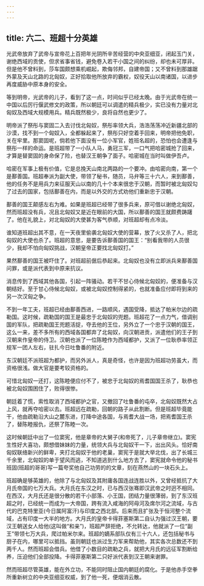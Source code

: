 ```yaml
---
---
---
```

title: 六二、班超十分英雄
---



光武帝放弃了武帝与宣帝花上百把年光阴所辛苦经营的中央亚细亚，闭起玉门关，谢绝西域的贡使，但求省事省钱，避免卷入若干小国之间的纠纷，却也未可厚非。但是他不曾料到，莎车国颇想乘机崛起，欺侮邻邦，自建帝国；又不曾料到那雄踞外蒙及天山北路的北匈奴，正好拾取他所放弃的霸权，奴役天山以南诸国，以进步再度威胁中原本身的安全。

等到明帝，光武帝的儿子，看到了这一点，时间似乎已经太晚。由于光武帝在统一中国以后厉行偃武修文的政策，所以朝廷可以调遣的精兵极少，实已没有力量对北匈奴及西域大规模用兵。精兵既然极少，良将自然也更少了。

明帝派了祭彤与窦固二入去讨伐北匈奴，祭彤率领大兵，浩浩荡荡冲近新疆北部的沙漠，找不到一个匈奴入，全都躲起来了，祭彤只好空着手回来，明帝把他免职，关在牢里。那窦固呢，倘若他下面没有一位小军官，姓班名超的，恐怕也会遭逢与祭彤一样的命运。是班超带了一小队人马，勇冠三军，一口气把哈密城抢了回来，才算是替窦固的身命保了险，也替汉王朝争了面子。哈密城在当时叫做伊吾卢。

哈密在军事上极有价值，它是总挽天山南北两路的一个要冲。由哈密向南，第一个是鄯善国。班超奉派为副大使，带领了秘书，随员，马弁等三十六人，来到鄯善，他的任务不是用兵力来征服天山以南的几十个本来很忠于汉朝，而暂时被北匈奴勾了过去的国家，包括鄯善在内，而是以外交的方式劝他们重新忠于汉朝。

鄯善的国王颠感左右为难。如果是班超已经带了很多兵来，原可借以谢绝北匈奴，然而班超没有兵，况且北匈奴又是近在眼前的大国，所以鄯善的国王就颇费踌躇了。他在礼貌上，对北匈奴的大使甚为客气恭顺，对班超却有点冷淡。

谁知道班超出其不意，在一天夜里偷袭北匈奴大使的营幕，放了火又杀了人，把北匈奴的大使也杀了。班超的意思，是要告诉鄯善国的国王：“别看我带的人员很少，我却不怕向匈奴挑战，汉朝皇帝正要找北匈奴打。”

果然鄯善的国王被吓住了。对班超前倨后恭起来。北匈奴也没有立即派兵来鄯善国问罪，或是派代表到中原来抗议。

消息传到了西域其他各国，引起一阵骚动。若干不甘心侍候北匈奴的，便准备与汉朝结好。至于甘心侍候北匈奴，或被北匈奴控制得紧的，也就准备应付即将到来的另一次汉匈之争。

不到一年工夫，班超已经由鄯善西进，一路顺风，遇国受降，抵达了帕米尔边的疏勒国。这时候，疏勒国的国王是最忠于北匈奴的兜题。班超花了一点力气，借调别国的军队，把疏勒国王兜题活捉，夺去他的王位，另外立了一个忠于汉朝的国王，这么一来，差不多所有的西域各国都弃了北匈奴，向汉朝进贡，派遣他们的王子到汉朝来作皇帝的侍卫。汉朝也派了一位陈睦作为西域都护，又派了一位耿恭率领正规军一团人左右，驻扎今日吐鲁番的附近。

东汉朝廷不派班超为都护，而另外派人，真是奇怪，也许是因为班超功劳虽大，而资格很浅。做大官是要考较资格的。

可惜北匈奴一还打，这陈睦便应付不了，被忠于北匈奴的焉耆国国王杀了，耿恭也被北匈奴围困住了，败得很惨。

朝廷着了慌，索性取消了西域都护之官，又撤回了吐鲁番的屯卒，北匈奴既然大占上风，就再夺哈密以去。班超远在疏勒，回朝的路子从此割断。但是班超毕竟能干，他由疏勒沿大山之麓东进，打降中途各国，与焉耆大战一场，把焉耆国王杀了，替陈睦报仇，还祭了陈睦一次。

这时候朝廷中出了一位窦宪，他是章帝的大舅子(和帝死了，儿子章帝继立)。窦宪生性好大喜功，颇想借妹妹的力量，统领大兵与北匈奴干一下，出出风头。恰好南匈奴联络新兴的鲜卑，夹打北匈奴于他的老巢，窦宪于是就大举北伐，出了长城三千余里，北匈奴的单于望风而逃，不知道逃到什么地方去了，窦宪就命令他的秘书班固(班超的哥哥)写一篇夸奖他自己功劳的的文章，刻在燕然山的一块石头上。

班超确是够英雄的，他除了与北匈奴及其附庸各国连战连胜以外，又曾经抵抗了大月氏帝国的七万大兵。大月氏在东汉之时，已与西汉张骞即汉武帝之时迥不相同。在西汉，大月氏还是很分散的若干小部落、小王国，团结力量很薄弱，到了东汉班超之时，已经统一而成为一大帝国，跨有流入咸海的阿母河及席尔河之流域，与古代的巴克特里亚(今日属阿富汗)与印度之西北部。后来而且扩张及于恒河整个流域，占有印度一大半的地方。大月氏的皇帝卡得菲塞斯第二自认为强过汉王朝，要汉王朝送女人给他(这叫做“和亲”)，班超严辞拒绝，不允转达，他就派了一位“副王”带领七万大兵，爬过帕米尔来。班超的嫡系部队仅有三十六人，还包括秘书与厨子在内，哪里可以抵挡。虽则朝廷也派过生力军来帮助他，其实各次总数还不到两千人。然而班超会借兵。他借了小数目的疏勒之兵，就把大月氏的远征军割断给养，压迫他们全部投降。卡得菲塞斯第二只好派代表到汉王朝来谢罪。

然而班超尽管英雄，能在外立功，不能同时阻止国内朝廷的腐化。于是他赤手空拳所重新树立的中央亚细亚权威，到了他一死，便烟消云散。